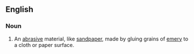 ==English==

===Noun===
{{en-noun|-}}

# An [[abrasive]] material, like [[sandpaper]], made by gluing grains of [[emery]] to a cloth or paper surface.